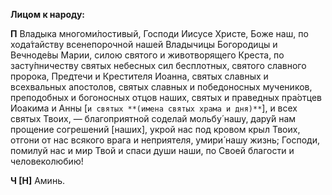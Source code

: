 **Лицом к народу:**

**П** Владыка многоми́лостивый, Господи Иисусе Христе, Боже наш, по хода́тайству всенепорочной нашей Владычицы Богородицы и Вечноде́вы Марии, силою святого и животворящего Креста, по засту́пничеству святых небесных сил бесплотных, святого славного пророка, Предтечи и Крестителя Иоанна, святых славных и всехвальных апостолов, святых славных и победоносных мучеников, преподобных и богоносных отцов наших, святых и праведных пра́отцев Иоакима и Анны <R>[</R>`и святых **(имена святых храма и дня)**`<R>]</R>, и всех святых Твоих, — благоприятной соделай мольбу́ нашу, дару́й нам прощение согрешений <R>[</R>наших<R>]</R>, укрой нас под кровом крыл Твоих, отгони от нас всякого врага и неприятеля, умири́ нашу жизнь; Господи, помилуй нас и мир Твой и спаси души наши, по Своей благости и человеколюбию!

**Ч [Н]** Аминь.
